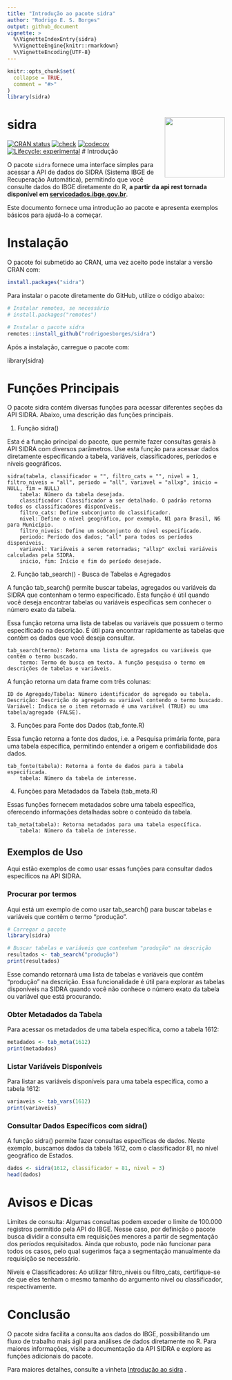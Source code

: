 ```yaml
---
title: "Introdução ao pacote sidra"
author: "Rodrigo E. S. Borges"
output: github_document
vignette: >
  %\VignetteIndexEntry{sidra}
  %\VignetteEngine{knitr::rmarkdown}
  %\VignetteEncoding{UTF-8}
---
```


```r
knitr::opts_chunk$set(
  collapse = TRUE,
  comment = "#>"
)
library(sidra)
```

# sidra <img src='man/figures/logo.png' align="right" height="139" />

[![CRAN status](https://www.r-pkg.org/badges/version/sidra)](https://CRAN.R-project.org/package=sidra)
[![check](https://github.com/rodrigoesborges/sidra/actions/workflows/check.yaml/badge.svg)](https://github.com/rodrigoesborges/sidra/actions/workflows/check.yaml)
[![codecov](https://codecov.io/gh/rodrigoesborges/sidra/graph/badge.svg?token=7B3AMAQYHS)](https://app.codecov.io/gh/rodrigoesborges/sidra)
[![Lifecycle: experimental](https://img.shields.io/badge/lifecycle-experimental-orange.svg)](https://lifecycle.r-lib.org/articles/stages.html#experimental)
# Introdução

O pacote `sidra` fornece uma interface simples para acessar a API de dados do SIDRA (Sistema IBGE de Recuperação Automática), permitindo que você consulte dados do IBGE diretamente do R, **a partir da api rest tornada disponível em [servicodados.ibge.gov.br](https://servicodados.ibge.gov.br/api/docs/agregados?versao=3)**.

Este documento fornece uma introdução ao pacote e apresenta exemplos básicos para ajudá-lo a começar.

# Instalação

O pacote foi submetido ao CRAN, uma vez aceito pode instalar a versão CRAN com:
```r
install.packages("sidra")
```

Para instalar o pacote diretamente do GitHub, utilize o código abaixo:

```r
# Instalar remotes, se necessário
# install.packages("remotes")

# Instalar o pacote sidra
remotes::install_github("rodrigoesborges/sidra")
```
Após a instalação, carregue o pacote com:


library(sidra)

# Funções Principais

O pacote sidra contém diversas funções para acessar diferentes seções da API SIDRA. Abaixo, uma descrição das funções principais.

1. Função sidra()

Esta é a função principal do pacote, que permite fazer consultas gerais à API SIDRA com diversos parâmetros. Use esta função para acessar dados diretamente especificando a tabela, variáveis, classificadores, períodos e níveis geográficos.

    sidra(tabela, classificador = "", filtro_cats = "", nivel = 1, filtro_niveis = "all", periodo = "all", variavel = "allxp", inicio = NULL, fim = NULL)
        tabela: Número da tabela desejada.
        classificador: Classificador a ser detalhado. O padrão retorna todos os classificadores disponíveis.
        filtro_cats: Define subconjunto do classificador.
        nivel: Define o nível geográfico, por exemplo, N1 para Brasil, N6 para Município.
        filtro_niveis: Define um subconjunto do nível especificado.
        periodo: Período dos dados; "all" para todos os períodos disponíveis.
        variavel: Variáveis a serem retornadas; "allxp" exclui variáveis calculadas pela SIDRA.
        inicio, fim: Início e fim do período desejado.


2. Função tab_search() - Busca de Tabelas e Agregados

A função tab_search() permite buscar tabelas, agregados ou variáveis da SIDRA que contenham o termo especificado. Esta função é útil quando você deseja encontrar tabelas ou variáveis específicas sem conhecer o número exato da tabela.

Essa função retorna uma lista de tabelas ou variáveis que possuem o termo especificado na descrição. É útil para encontrar rapidamente as tabelas que contêm os dados que você deseja consultar.

    tab_search(termo): Retorna uma lista de agregados ou variáveis que contêm o termo buscado.
        termo: Termo de busca em texto. A função pesquisa o termo em descrições de tabelas e variáveis.

A função retorna um data frame com três colunas:

    ID do Agregado/Tabela: Número identificador do agregado ou tabela.
    Descrição: Descrição do agregado ou variável contendo o termo buscado.
    Variável: Indica se o item retornado é uma variável (TRUE) ou uma tabela/agregado (FALSE).


3. Funções para Fonte dos Dados (tab_fonte.R)

Essa função retorna a fonte dos dados, i.e. a Pesquisa primária fonte, para uma tabela específica, permitindo entender a origem e confiabilidade dos dados.

    tab_fonte(tabela): Retorna a fonte de dados para a tabela especificada.
        tabela: Número da tabela de interesse.

4. Funções para Metadados da Tabela (tab_meta.R)

Essas funções fornecem metadados sobre uma tabela específica, oferecendo informações detalhadas sobre o conteúdo da tabela.

    tab_meta(tabela): Retorna metadados para uma tabela específica.
        tabela: Número da tabela de interesse.

## Exemplos de Uso

Aqui estão exemplos de como usar essas funções para consultar dados específicos na API SIDRA.


### Procurar por termos

Aqui está um exemplo de como usar tab_search() para buscar tabelas e variáveis que contêm o termo "produção".

```r
# Carregar o pacote
library(sidra)

# Buscar tabelas e variáveis que contenham "produção" na descrição
resultados <- tab_search("produção")
print(resultados)
```

Esse comando retornará uma lista de tabelas e variáveis que contêm "produção" na descrição. Essa funcionalidade é útil para explorar as tabelas disponíveis na SIDRA quando você não conhece o número exato da tabela ou variável que está procurando.



### Obter Metadados da Tabela

Para acessar os metadados de uma tabela específica, como a tabela 1612:

```r
metadados <- tab_meta(1612)
print(metadados)
```


### Listar Variáveis Disponíveis

Para listar as variáveis disponíveis para uma tabela específica, como a tabela 1612:

```r
variaveis <- tab_vars(1612)
print(variaveis)
```

### Consultar Dados Específicos com sidra()

A função sidra() permite fazer consultas específicas de dados. Neste exemplo, buscamos dados da tabela 1612, com o classificador 81, no nível geográfico de Estados.

```r
dados <- sidra(1612, classificador = 81, nivel = 3)
head(dados)
```



# Avisos e Dicas

Limites de consulta: Algumas consultas podem exceder o limite de 100.000 registros permitido pela API do IBGE. Nesse caso, por definição o pacote busca dividir a consulta em requisições menores a partir de segmentação dos períodos requisitados. Ainda que robusto, pode não funcionar para todos os casos, pelo qual sugerimos faça a segmentação manualmente da requisição se necessário.
    
Níveis e Classificadores: Ao utilizar filtro_niveis ou filtro_cats, certifique-se de que eles tenham o mesmo tamanho do argumento nivel ou classificador, respectivamente.

# Conclusão

O pacote sidra facilita a consulta aos dados do IBGE, possibilitando um fluxo de trabalho mais ágil para análises de dados diretamente no R. Para maiores informações, visite a documentação da API SIDRA e explore as funções adicionais do pacote.



Para maiores detalhes, consulte a vinheta [Introdução ao sidra](https://github.com/rodrigoesborges/sidra/blob/main/vignettes/sidra.Rmd) .
